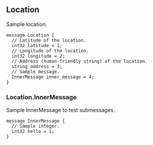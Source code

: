 ---
---


<Definition>

<DefinitionHeader name="message">

## Location

</DefinitionHeader>

Sample location.

```protosaurus--location.v1.Location
message Location {
  // Latitude of the location.
  int32 latitude = 1;
  // Longitude of the location.
  int32 longitude = 2;
  // Address (human-friendly string) of the location.
  string address = 3;
  // Sample message.
  InnerMessage inner_message = 4;
}
```

</Definition>

<Definition>

<DefinitionHeader name="message">

### Location.InnerMessage

</DefinitionHeader>

Sample InnerMessage to test submessages.

```protosaurus--location.v1.InnerMessage
message InnerMessage {
  // Sample integer.
  int32 hello = 1;
}
```

</Definition>
